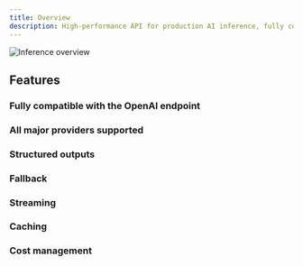 ```yaml
---
title: Overview
description: High-performance API for production AI inference, fully compatible with the OpenAI endpoint.
---
```


![Inference overview](</images/inference/overview.png>)

## Features

### Fully compatible with the OpenAI endpoint

### All major providers supported

### Structured outputs

### Fallback

### Streaming

### Caching

### Cost management

